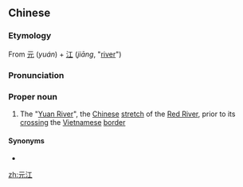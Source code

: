 ==Chinese==
{{zh-forms}}
{{wikipedia|Hong He}}

===Etymology===
From [[元]] (''yuán'') + [[江]] (''jiāng'', "[[river]]")

===Pronunciation===
{{zh-pron
|m=Yuán jiāng
|cat=pn
}}

===Proper noun===
{{zh-proper noun}}

# The "[[Yuan River]]", the [[Chinese]] [[stretch]] of the [[Red River]], prior to its [[cross]]ing the [[Vietnam]]ese [[border]]

====Synonyms====
* {{zh-l|紅河}}

{{zh-cat|Rivers}}

[[zh:元江]]
